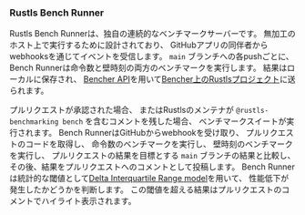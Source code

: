 ### Rustls Bench Runner
Rustls Bench Runnerは、独自の連続的なベンチマークサーバーです。
無加工のホスト上で実行するために設計されており、
GitHubアプリの同伴者からwebhooksを通じてイベントを受信します。
`main` ブランチへの各pushごとに、
Bench Runnerは命令数と壁時刻の両方のベンチマークを実行します。
結果はローカルに保存され、
[Bencher API][bencher api]を用いて[Bencher上のRustlsプロジェクト][bencher rustls]に送られます。

プルリクエストが承認された場合、
またはRustlsのメンテナが `@rustls-benchmarking bench` を含むコメントを残した場合、
ベンチマークスイートが実行されます。
Bench RunnerはGitHubからwebhookを受け取り、
プルリクエストのコードを取得し、
命令数のベンチマークを実行し、
壁時刻のベンチマークを実行し、
プルリクエストの結果を目標とする `main` ブランチの結果と比較し、
その後、結果をプルリクエストへのコメントとして投稿します。
Bench Runnerは統計的な閾値として[Delta Interquartile Range model][delta iqr]を用いて、
性能低下が発生したかどうかを判断します。
この閾値を超える結果はプルリクエストのコメントでハイライト表示されます。

[bencher rustls]: /perf/rustls-821705769?key=true&reports_per_page=8&branches_per_page=8&testbeds_per_page=8&benchmarks_per_page=8&reports_page=1&branches_page=1&testbeds_page=1&benchmarks_page=1&clear=true&tab=branches&measures=013468de-9c37-4605-b363-aebbbf63268d&branches=28fae530-2b53-4482-acd4-47e16030d54f&testbeds=62ed31c3-8a58-479c-b828-52521ed67bee&benchmarks=bd25f73c-b2b9-4188-91b4-f632287c0a1b%2C8d443816-7a23-40a1-a54c-59de911eb517%2C42edb37f-ca91-4984-8835-445514575c85&start_time=1704067200000
[bencher api]: /docs/ja/api/
[delta iqr]: /docs/ja/explanation/thresholds/#delta-interquartile-range-thresholds